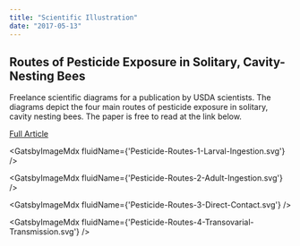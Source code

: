 ```yaml
---
title: "Scientific Illustration"
date: "2017-05-13"
---
```



## Routes of Pesticide Exposure in Solitary, Cavity-Nesting Bees

Freelance scientific diagrams for a publication by USDA scientists. The diagrams depict the four main routes of pesticide exposure in solitary, cavity nesting bees. The paper is free to read at the link below.

[Full Article](https://academic.oup.com/ee/article/47/3/499/4959686)

<GatsbyImageMdx fluidName={'Pesticide-Routes-1-Larval-Ingestion.svg'} />

<GatsbyImageMdx fluidName={'Pesticide-Routes-2-Adult-Ingestion.svg'} />

<GatsbyImageMdx fluidName={'Pesticide-Routes-3-Direct-Contact.svg'} />

<GatsbyImageMdx fluidName={'Pesticide-Routes-4-Transovarial-Transmission.svg'} />
